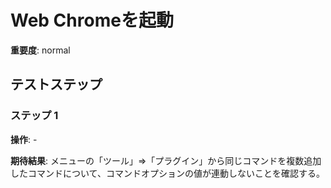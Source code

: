 # Web Chromeを起動

**重要度**: normal

## テストステップ

### ステップ 1

**操作**: -

**期待結果**:
メニューの「ツール」⇒「プラグイン」から同じコマンドを複数追加したコマンドについて、コマンドオプションの値が連動しないことを確認する。

